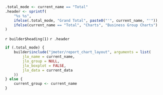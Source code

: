 
<span id='`r to_id(current_name)`' />

```r
.total_mode <- current_name == "Total"
.header <- sprintf(
    "%s %s", 
    ifelse(.total_mode, "Grand Total", paste0("'", current_name, "'")), 
    ifelse(current_name == "Total", "Charts", "Business Group Charts")
)
```

`r builder$heading(1)` `r .header`

```r
if (.total_mode) {
    builder$include("jmeter/report_chart_layout", arguments = list(
        jlo_name = current_name,
        jlo_group = NULL,
        jlo_boxplot = FALSE,
        jlo_data = current_data
    ))
} else {
    current_group <- current_name
}
```
